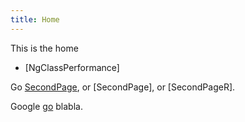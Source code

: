 ```yaml
---
title: Home
---
```


This is the home

- [NgClassPerformance]

Go [SecondPage](./SecondPage), or [SecondPage], or [SecondPageR].

Google [go](https://google.com) blabla.